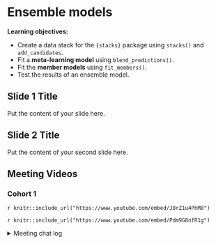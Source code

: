 # Ensemble models

**Learning objectives:**

- Create a data stack for the `{stacks}` package using `stacks()` and `add_candidates`.
- Fit a **meta-learning model** using `blend_predictions()`.
- Fit the **member models** using `fit_members()`.
- Test the results of an ensemble model.

## Slide 1 Title

Put the content of your slide here.

## Slide 2 Title

Put the content of your second slide here.

## Meeting Videos

### Cohort 1

`r knitr::include_url("https://www.youtube.com/embed/J8rZ1u4PhM8")`

`r knitr::include_url("https://www.youtube.com/embed/Pdm9G8nfR1g")`

<details>
  <summary> Meeting chat log </summary>
  
```
# 2021-05-25 Preview with Asmae Toumi
00:07:45	tan-iphone:	timed with an audience
00:08:00	tan-iphone:	did you get the cursive IDE set up?
00:11:00	Tony ElHabr:	yup! victor mono is the secret
00:18:44	tan-iphone:	foreach
00:18:47	tan-iphone:	or future or something
00:18:53	Marschall Furman (he/him):	parallel package
00:19:55	Jim Gruman:	all_cores <- parallelly::availableCores(omit = 1)
future::plan("multisession", workers = all_cores) # on Windows
00:47:55	tan-iphone:	"you'll learn when you grow up"

# 2021-06-01 Preview with Tony ElHabr
00:08:56	Jon Harmon:	Like tensorflow but very few insane installation issues: https://github.com/mlverse/torch
00:23:46	Daryn Ramsden:	Is it multinom_reg because there’s a logistic regression under the hood?
00:25:18	Jon Harmon:	I think so, as far as google is telling me.
00:27:19	Asmae Toumi:	Max’s quote: “One other note that is in the upcoming ensemble chapter about racing and stacking... the stack can only use the candidates that had the complete set of resamples done. With racing, it works fast by avoiding using all of the resamples for candidates that show poor performance. If the racing method quickly gets down to one tuning parameter set, that is the only candidate that can be added to the data stack (since it has the whole set of resamples.”
00:27:26	Pavitra:	Why is there a rank jump from 2  to 12?
00:27:51	Jon Harmon:	By model. It's showing the top 2 of each.
00:28:00	Daryn Ramsden:	ohhhh
00:28:35	Jon Harmon:	Er not by model per se but by... some combo....
00:28:41	Daryn Ramsden:	So models ranked 3-11 are also rf?
00:31:58	Asmae Toumi:	i’d be curious to see the stacks results without tune race anova
00:33:16	Jon Harmon:	beepr always reminds me of this silliness that I had running a year and a half ago or so when Max had mentioned {tune} somewhere but the repo was still private... and it exactly solved something I was working on so I wanted to know as soon as it was public:
tune_check <- httr::GET(
  url = "https://github.com/tidymodels/tune"
)
while (httr::status_code(tune_check) == 404) {
  Sys.sleep(15*60)
  tune_check <- httr::GET(
    url = "https://github.com/tidymodels/tune"
  )
}
beepr::beep(8)
00:58:21	Asmae Toumi:	Tony hive forever
00:58:48	Asmae Toumi:	Can you send the code and data? I want to understand it better too
01:00:11	Pavitra:	Ledell
01:00:13	Asmae Toumi:	Erin LeDell is a legend
01:00:22	Asmae Toumi:	It was so funny
01:01:53	Pavitra:	Thank you Tony!! This was awesome
01:01:54	Jim Gruman:	thank you!!
01:02:00	Andrew G. Farina:	Thank you Tony!

```
</details>

